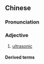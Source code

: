 {{also|超声}}
==Chinese==
{{zh-forms|s=超声}}

===Pronunciation===
{{zh-pron
|m=chāoshēng
|c=ciu1 sing1
|cat=a
}}

===Adjective===
{{zh-adj}}

# [[ultrasonic]]

====Derived terms====
{{zh-der|超聲波}}